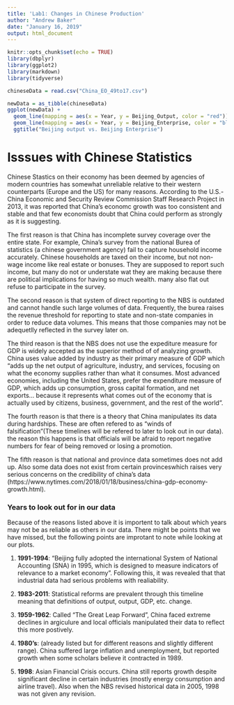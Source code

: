 ```yaml
---
title: 'Lab1: Changes in Chinese Production'
author: "Andrew Baker"
date: "January 16, 2019"
output: html_document
---
```


```r
knitr::opts_chunk$set(echo = TRUE)
library(dbplyr)
library(ggplot2)
library(markdown)
library(tidyverse)
```

```r
chineseData = read.csv("China_EO_49to17.csv")

newData = as_tibble(chineseData)
ggplot(newData) +
  geom_line(mapping = aes(x = Year, y = Beijing_Output, color = "red"))+
  geom_line(mapping = aes(x = Year, y = Beijing_Enterprise, color = "blue"))+
  ggtitle("Beijing output vs. Beijing Enterprise")

```

# Isssues with Chinese Statistics
Chinese Stastics on their economy has been deemed by agencies of modern countries has somewhat unreliable relative to their 
western counterparts (Europe and the US) for many reasons. According to the U.S.-China Economic and Security Review Commission Staff Research Project in 2013, it was reported that China's economc growth was too consistent and stable and that few economists doubt that China could perform as strongly as it is suggesting. 

The first reason is that China has incomplete survey coverage over the entire state. For example, China's survey from the national Burea of statistics (a chinese government agency) fail to capture household income accurately. Chinese households are taxed on their income, but not non-wage income like real estate or bonuses. They are supposed to report such income, but many do not or understate wat they are making because there are political implications for having so much wealth. many also flat out refuse to participate in the survey.  

The second reason is that system of direct reporting to the NBS is outdated and cannot handle such large volumes of data. Frequently, the burea raises the revenue threshold for reporting to state and non-state companies in order to reduce data volumes. This means that those companies may not be adequetlly reflected in the survey later on.

The third reason is that the NBS does not use the expediture measure for GDP is widely accepted as the superior method of of analyzing growth. China uses value added by industry as their primary measure of GDP which "adds up the net output of agriculture, industry, and services, focusing on what the economy supplies rather than what it consumes. Most advanced economies, including the United States, prefer the expenditure measure of GDP, which adds up consumption, gross capital formation, and net exports... because it represents what comes out of the economy that is actually used by citizens, business, government, and the rest of the world".

The fourth reason is that there is a theory that China manipulates its data during hardships. These are often refered to as "winds of falsification"(These timelines will be refered to later to look out in our data). the reason this happens is that officials will be afraid to report negative numbers for fear of being removed or losing a promotion.

The fifth reason is that national and province data sometimes does not add up. Also some data does not exist from certain provinceswhich raises very serious concerns on the credibility of china's data (https://www.nytimes.com/2018/01/18/business/china-gdp-economy-growth.html).

### Years to look out for in our data

Because of the reasons listed above it is importent to talk about which years may not be as reliable as others in our data. There might be points that we have missed, but the following points are improtant to note while looking at our plots.

1. __1991-1994__: "Beijing fully adopted the international System of National Accounting (SNA) in 1995, which is designed to measure indicators of relevance to a market economy". Following this, it was revealed that that industrial data had serious problems with realiability. 

2. __1983-2011__: Statistical reforms are prevalent through this timeline meaning that definitions of output, output, GDP, etc. change. 

3. __1959-1962__: Called "The Great Leap Forward", China faced extreme declines in argiculure and local officials manipulated their data to reflect this more postively. 

4. __1980's__: (already listed but for different reasons and slightly different range). China suffered large inflation and unemployment, but reported growth when some scholars believe it contracted in 1989.

5. __1998__: Asian Financial Crisis occurs. China still reports growth despite significant decline in certain industries (mostly energy consumption and airline travel). Also when the NBS revised historical data in 2005, 1998 was not given any revision.